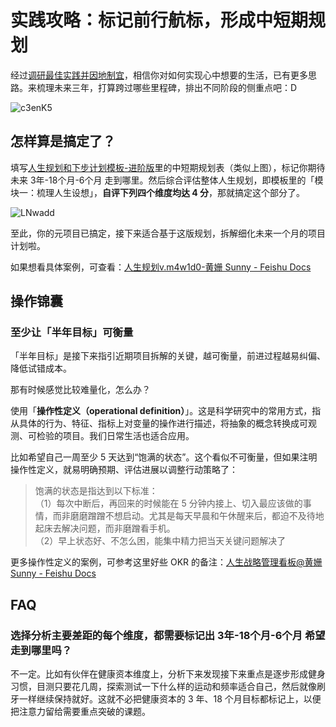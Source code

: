 # 实践攻略：标记前行航标，形成中短期规划

经过[调研最佳实践并因地制宜](/project-meta/p2)，相信你对如何实现心中想要的生活，已有更多思路。来梳理未来三年，打算跨过哪些里程碑，排出不同阶段的侧重点吧：D

![c3enK5](https://cdn.sunnyhuang.net/share/c3enK5.jpg/webp ':size=600')



## 怎样算是搞定了？

填写[人生规划和下步计划模板-进阶版](https://sunnylife.feishu.cn/wiki/wikcnjWl4c7OOygszq8mAavYcdb)里的中短期规划表（类似上图），标记你期待未来 3年-18个月-6个月 走到哪里。然后综合评估整体人生规划，即模板里的「模块一：梳理人生设想」，**自评下列四个维度均达 4 分**，那就搞定这个部分了。

![LNwadd](https://cdn.sunnyhuang.net/share/LNwadd.png/webp ':size=450')

至此，你的元项目已搞定，接下来适合基于这版规划，拆解细化未来一个月的项目计划啦。

如果想看具体案例，可查看：[‍‌‍‍‍​⁣人生规划v.m4w1d0-黄姗 Sunny - Feishu Docs](https://sunnylife.feishu.cn/wiki/wikcnCEgMb6L3Scv53F0UnLxAkc)



## 操作锦囊


### 至少让「半年目标」可衡量


「半年目标」是接下来指引近期项目拆解的关键，越可衡量，前进过程越易纠偏、降低试错成本。

那有时候感觉比较难量化，怎么办？

使用「**操作性定义（operational definition）**」。这是科学研究中的常用方式，指从具体的行为、特征、指标上对变量的操作进行描述，将抽象的概念转换成可观测、可检验的项目。我们日常生活也适合应用。

比如希望自己一周至少 5 天达到“饱满的状态”。这个看似不可衡量，但如果注明操作性定义，就易明确预期、评估进展以调整行动策略了：

> 饱满的状态是指达到以下标准：<br />
> （1）每次中断后，再回来的时候能在 5 分钟内接上、切入最应该做的事情，而非磨磨蹭蹭不想启动。尤其是每天早晨和午休醒来后，都迫不及待地起床去解决问题，而非磨蹭看手机。<br />
> （2）早上状态好、不怎么困，能集中精力把当天关键问题解决了

更多操作性定义的案例，可参考这里好些 OKR 的备注：[⁣​⁡​⁢人生战略管理看板@黄姗 Sunny - Feishu Docs](https://sunnylife.feishu.cn/wiki/wikcnTeuZWOY94jwkQdh4o49YMe?table=tblARZvH89J2M8dS&view=vewvvrVUHv&sheet=FFqkNm)

## FAQ

### 选择分析主要差距的每个维度，都需要标记出 3年-18个月-6个月 希望走到哪里吗？

不一定。比如有伙伴在健康资本维度上，分析下来发现接下来重点是逐步形成健身习惯，目测只要花几周，探索测试一下什么样的运动和频率适合自己，然后就像刷牙一样继续保持就好。这就不必把健康资本的 3 年、18 个月目标都标记上，以便把注意力留给需要重点突破的课题。



